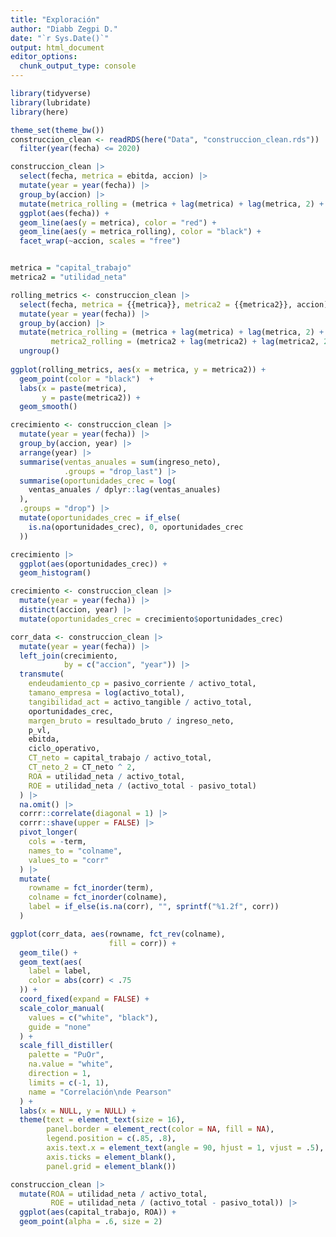 ```yaml
---
title: "Exploración"
author: "Diabb Zegpi D."
date: "`r Sys.Date()`"
output: html_document
editor_options: 
  chunk_output_type: console
---
```


```r
library(tidyverse)
library(lubridate)
library(here)

theme_set(theme_bw())
construccion_clean <- readRDS(here("Data", "construccion_clean.rds")) |> 
  filter(year(fecha) <= 2020)
```


```r
construccion_clean |> 
  select(fecha, metrica = ebitda, accion) |> 
  mutate(year = year(fecha)) |> 
  group_by(accion) |> 
  mutate(metrica_rolling = (metrica + lag(metrica) + lag(metrica, 2) + lag(metrica, 3)) / 4) |> 
  ggplot(aes(fecha)) +
  geom_line(aes(y = metrica), color = "red") +
  geom_line(aes(y = metrica_rolling), color = "black") +
  facet_wrap(~accion, scales = "free")


metrica = "capital_trabajo"
metrica2 = "utilidad_neta"

rolling_metrics <- construccion_clean |> 
  select(fecha, metrica = {{metrica}}, metrica2 = {{metrica2}}, accion) |> 
  mutate(year = year(fecha)) |> 
  group_by(accion) |> 
  mutate(metrica_rolling = (metrica + lag(metrica) + lag(metrica, 2) + lag(metrica, 3)) / 4,
         metrica2_rolling = (metrica2 + lag(metrica2) + lag(metrica2, 2) + lag(metrica2, 3)) / 4) |>
  ungroup() 
  
ggplot(rolling_metrics, aes(x = metrica, y = metrica2)) +
  geom_point(color = "black")  +
  labs(x = paste(metrica),
       y = paste(metrica2)) +
  geom_smooth()
```


```r
crecimiento <- construccion_clean |> 
  mutate(year = year(fecha)) |> 
  group_by(accion, year) |> 
  arrange(year) |> 
  summarise(ventas_anuales = sum(ingreso_neto), 
            .groups = "drop_last") |> 
  summarise(oportunidades_crec = log(
    ventas_anuales / dplyr::lag(ventas_anuales)
  ),
  .groups = "drop") |> 
  mutate(oportunidades_crec = if_else(
    is.na(oportunidades_crec), 0, oportunidades_crec
  ))

crecimiento |> 
  ggplot(aes(oportunidades_crec)) +
  geom_histogram()

crecimiento <- construccion_clean |> 
  mutate(year = year(fecha)) |> 
  distinct(accion, year) |> 
  mutate(oportunidades_crec = crecimiento$oportunidades_crec)

corr_data <- construccion_clean |> 
  mutate(year = year(fecha)) |> 
  left_join(crecimiento, 
            by = c("accion", "year")) |> 
  transmute(
    endeudamiento_cp = pasivo_corriente / activo_total,
    tamano_empresa = log(activo_total),
    tangibilidad_act = activo_tangible / activo_total,
    oportunidades_crec,
    margen_bruto = resultado_bruto / ingreso_neto,
    p_vl,
    ebitda,
    ciclo_operativo,
    CT_neto = capital_trabajo / activo_total,
    CT_neto_2 = CT_neto ^ 2,
    ROA = utilidad_neta / activo_total,
    ROE = utilidad_neta / (activo_total - pasivo_total)
  ) |> 
  na.omit() |> 
  corrr::correlate(diagonal = 1) |> 
  corrr::shave(upper = FALSE) |> 
  pivot_longer(
    cols = -term,
    names_to = "colname",
    values_to = "corr"
  ) |> 
  mutate(
    rowname = fct_inorder(term),
    colname = fct_inorder(colname),
    label = if_else(is.na(corr), "", sprintf("%1.2f", corr))
  )

ggplot(corr_data, aes(rowname, fct_rev(colname), 
                      fill = corr)) +
  geom_tile() +
  geom_text(aes(
    label = label,
    color = abs(corr) < .75
  )) +
  coord_fixed(expand = FALSE) +
  scale_color_manual(
    values = c("white", "black"),
    guide = "none"
  ) +
  scale_fill_distiller(
    palette = "PuOr",
    na.value = "white",
    direction = 1,
    limits = c(-1, 1),
    name = "Correlación\nde Pearson"
  ) +
  labs(x = NULL, y = NULL) +
  theme(text = element_text(size = 16),
        panel.border = element_rect(color = NA, fill = NA),
        legend.position = c(.85, .8),
        axis.text.x = element_text(angle = 90, hjust = 1, vjust = .5),
        axis.ticks = element_blank(),
        panel.grid = element_blank())

```

```r
construccion_clean |> 
  mutate(ROA = utilidad_neta / activo_total,
         ROE = utilidad_neta / (activo_total - pasivo_total)) |> 
  ggplot(aes(capital_trabajo, ROA)) +
  geom_point(alpha = .6, size = 2) 
```

